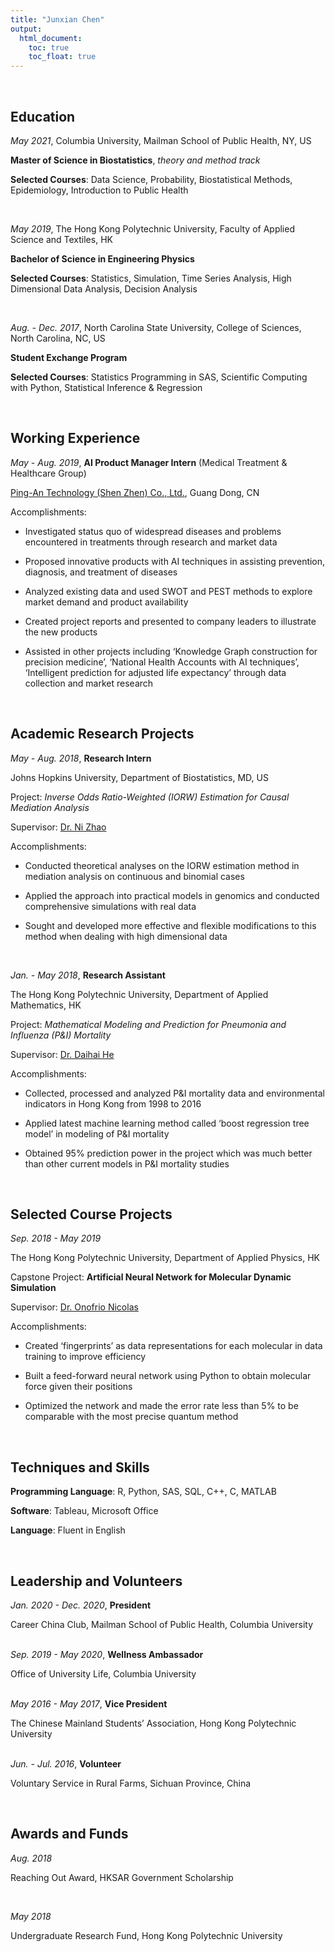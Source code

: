 ```yaml
---
title: "Junxian Chen"
output: 
  html_document:
    toc: true
    toc_float: true
---
```


<br/>

## Education

*May 2021*, Columbia University, Mailman School of Public Health, NY, US

**Master of Science in Biostatistics**, *theory and method track*


**Selected Courses**: Data Science, Probability, Biostatistical Methods, Epidemiology, Introduction to Public Health

<br/>

*May 2019*, The Hong Kong Polytechnic University, Faculty of Applied Science and Textiles, HK

**Bachelor of Science in Engineering Physics**

**Selected Courses**: Statistics, Simulation, Time Series Analysis, High Dimensional Data Analysis, Decision Analysis

<br/>

*Aug. - Dec. 2017*, North Carolina State University, College of Sciences, North Carolina, NC, US 

**Student Exchange Program**

**Selected Courses**: Statistics Programming in SAS, Scientific Computing with Python, Statistical Inference & Regression

<br/>

## Working Experience 

*May - Aug. 2019*, **AI Product Manager Intern** (Medical Treatment & Healthcare Group) 

[Ping-An Technology (Shen Zhen) Co., Ltd.](https://tech.pingan.com), Guang Dong, CN 

Accomplishments:

* Investigated status quo of widespread diseases and problems encountered in treatments through research and market data

* Proposed innovative products with AI techniques in assisting prevention, diagnosis, and treatment of diseases

* Analyzed existing data and used SWOT and PEST methods to explore market demand and product availability

* Created project reports and presented to company leaders to illustrate the new products

* Assisted in other projects including ‘Knowledge Graph construction for precision medicine’, ‘National Health Accounts with AI techniques’, ‘Intelligent prediction for adjusted life expectancy’ through data collection and market research

<br/>

## Academic Research Projects

*May - Aug. 2018*, **Research Intern** 

Johns Hopkins University, Department of Biostatistics, MD, US 

Project: *Inverse Odds Ratio-Weighted (IORW) Estimation for Causal Mediation Analysis*

Supervisor: [Dr. Ni Zhao](http://biostat.jhsph.edu/~nzhao)

Accomplishments:

* Conducted theoretical analyses on the IORW estimation method in mediation analysis on continuous and binomial cases 

* Applied the approach into practical models in genomics and conducted comprehensive simulations with real data

* Sought and developed more effective and flexible modifications to this method when dealing with high dimensional data 

<br/>

*Jan. - May 2018*, **Research Assistant**

The Hong Kong Polytechnic University, Department of Applied Mathematics, HK 

Project: *Mathematical Modeling and Prediction for Pneumonia and Influenza (P&I) Mortality*

Supervisor: [Dr. Daihai He](https://www.polyu.edu.hk/ama/people/detail/20/)

Accomplishments:

* Collected, processed and analyzed P&I mortality data and environmental indicators in Hong Kong from 1998 to 2016

* Applied latest machine learning method called ‘boost regression tree model’ in modeling of P&I mortality

* Obtained 95% prediction power in the project which was much better than other current models in P&I mortality studies

<br/>

## Selected Course Projects

*Sep. 2018 - May 2019*

The Hong Kong Polytechnic University, Department of Applied Physics, HK

Capstone Project: **Artificial Neural Network for Molecular Dynamic Simulation**

Supervisor: [Dr. Onofrio Nicolas](http://begbi.alwaysdata.net/index.php)

Accomplishments:

* Created ‘fingerprints’ as data representations for each molecular in data training to improve efficiency

* Built a feed-forward neural network using Python to obtain molecular force given their positions

* Optimized the network and made the error rate less than 5% to be comparable with the most precise quantum method

<br/>

## Techniques and Skills

**Programming Language**: R, Python, SAS, SQL, C++, C, MATLAB 

**Software**: Tableau, Microsoft Office

**Language**: Fluent in English

<br/>

## Leadership and Volunteers

*Jan. 2020 - Dec. 2020*, **President**

Career China Club, Mailman School of Public Health, Columbia University

<br/>
*Sep. 2019 - May 2020*, **Wellness Ambassador**

Office of University Life, Columbia University

<br/>
*May 2016 - May 2017*, **Vice President**

The Chinese Mainland Students’ Association, Hong Kong Polytechnic University 

<br/>
*Jun. - Jul. 2016*, **Volunteer**

Voluntary Service in Rural Farms, Sichuan Province, China

<br/>

## Awards and Funds

*Aug. 2018*

Reaching Out Award, HKSAR Government Scholarship

<br/>

*May 2018*

Undergraduate Research Fund, Hong Kong Polytechnic University
